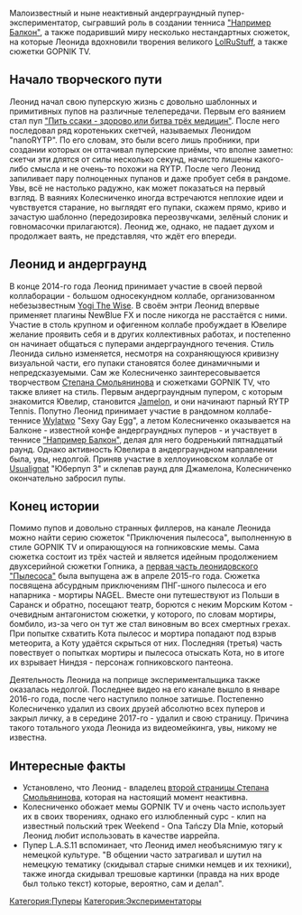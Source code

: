 {{Инфобокс для пуперов
|title2=Leonid Jeweller
|другие_ники=Leonid Kolesnichenko
|image3=[[Файл:Leonid_Jeweller.jpg|thumb|left|200px]]
|сферы_творчества=RYTP, 3D моделирование
|год_начала=сентябрь 2014 года
|image4=
|имя_фамилия=Леонид Колесниченко
|дата_рождения=2000 г.
|место_проживания=
|ссылки=
*[https://www.youtube.com/channel/UCxdIm380EjPVppNGDkDzcBg/videos?disable_polymer=1 YouTube]
}}
Малоизвестный и ныне неактивный андерграундный пупер-экспериментатор, сыгравший роль в создании тенниса [[Например, Балкон|"Например Балкон"]], а также подаривший миру несколько нестандартных сюжеток, на которые Леонида вдохновили творения великого [[LolRuStuff]], а также сюжетки GOPNIK TV.

== Начало творческого пути ==
Леонид начал свою пуперскую жизнь с довольно шаблонных и примитивных пупов на различные телепередачи. Первым его ваянием стал пуп [https://www.youtube.com/watch?v=TeQiUqbbd6U "Пить ссаки - здорово,или битва трёх медицин"]. После него последовал ряд коротеньких скетчей, называемых Леонидом "nanoRYTP". По его словам, это были всего лишь пробники, при создании которых он оттачивал пуперские приёмы, что вполне заметно: скетчи эти длятся от силы несколько секунд, начисто лишены какого-либо смысла и не очень-то похожи на RYTP. После чего Леонид запиливает пару полноценных пупанов и даже пробует себя в рандоме. Увы, всё не настолько радужно, как может показаться на первый взгляд. В ваяниях Колесниченко иногда встречаются неплохие идеи и чувствуется старание, но выглядят его пупаки, скажем прямо, криво и зачастую шаблонно (передозировка переозвучками, зелёный слоник и говномасочки прилагаются). Леонид же, однако, не падает духом и продолжает ваять, не представляя, что ждёт его впереди.

== Леонид и андерграунд ==
В конце 2014-го года Леонид принимает участие в своей первой коллаборации - большом односекундном коллабе, организованном небезызвестным [[Yogi The Wise]]. В своём энтри Леонид впервые применяет плагины NewBlue FX и после никогда не расстаётся с ними. Участие в столь крупном и офигенном коллабе пробуждает в Ювелире желание проявить себя и в других коллективных работах, и постепенно он начинает общаться с пуперами андерграундного течения. Стиль Леонида сильно изменяется, несмотря на сохраняющуюся кривизну визуальной части, его пупаки становятся более динамичными и непредсказуемыми. Сам же Колесниченко заинтересовывается творчеством [[LolRuStuff|Степана Смольянинова]] и сюжетками GOPNIK TV, что также влияет на стиль. Первым андерграундным пупером, с которым знакомится Ювелир, становится [[Jamelon]], и они начинают парный RYTP Tennis. Попутно Леонид принимает участие в рандомном коллабе-теннисе [[Wylatwo]] "Sexy Gay Egg", а летом Колесниченко оказывается на Балконе - известной конфе андерграундных пуперов - и участвует в теннисе [[Например, Балкон|"Например Балкон"]], делая для него бодренький пятнадцатый раунд. Однако активность Ювелира в андерграундном направлении была, увы, недолгой. Приняв участие в хеллоуиновском коллабе от [[Usualignat]] "Юберпуп 3" и склепав раунд для Джамелона, Колесниченко окончательно забросил пупы.

== Конец истории ==
Помимо пупов и довольно странных филлеров, на канале Леонида можно найти серию сюжеток "Приключения пылесоса", выполненную в стиле GOPNIK TV и опирающуюся на гопниковские мемы. Сама сюжетка состоит из трёх частей и является идейным продолжением двухсерийной сюжетки Гопника, а [https://www.youtube.com/watch?v=jQuHvKN4lxI первая часть леонидовского "Пылесоса"] была выпущена аж в апреле 2015-го года. Сюжетка посвящена абсурдным приключениям ПНГ-шного пылесоса и его напарника - мортиры NAGEL. Вместе они путешествуют из Польши в Саранск и обратно, посещают театр, борются с неким Морским Котом - очевидным антагонистом сюжетки, у которого, по словам мортиры, бомбило, из-за чего он тут же стал виновным во всех смертных грехах. При попытке схватить Кота пылесос и мортира попадают под взрыв метеорита, а Коту удаётся скрыться от них. Последняя (третья) часть повествует о попытках мортиры и пылесоса отыскать Кота, но в итоге их взрывает Ниндзя - персонаж гопниковского пантеона.

Деятельность Леонида на поприще экспериментальщика также оказалась недолгой. Последнее видео на его канале вышло в январе 2016-го года, после чего наступило полное затишье. Постепенно Колесниченко удалил из своих друзей абсолютно всех пуперов и закрыл личку, а в середине 2017-го - удалил и свою страницу. Причина такого тотального ухода Леонида из видеомейкинга, увы, никому не известна.

== Интересные факты ==
* Установлено, что Леонид - владелец [https://vk.com/id319284235 второй страницы Степана Смольянинова], которая на настоящий момент неактивна.
* Колесниченко обожает мемы GOPNIK TV и очень часто использует их в своих творениях, однако его излюбленный сурс - клип на известный польский трек Weekend - Ona Tańczy Dla Mnie, который Леонид любит использовать в качестве иаррейпа.
* Пупер L.A.S.11 вспоминает, что Леонид имел необъяснимую тягу к немецкой культуре. "В общении часто затрагивал и шутил на немецкую тематику (скидывал старые снимки немцев и их техники), также иногда скидывал трешовые картинки (правда на них вроде был только текст) которые, вероятно, сам и делал".
[[Категория:Пуперы]]
[[Категория:Экспериментаторы]]